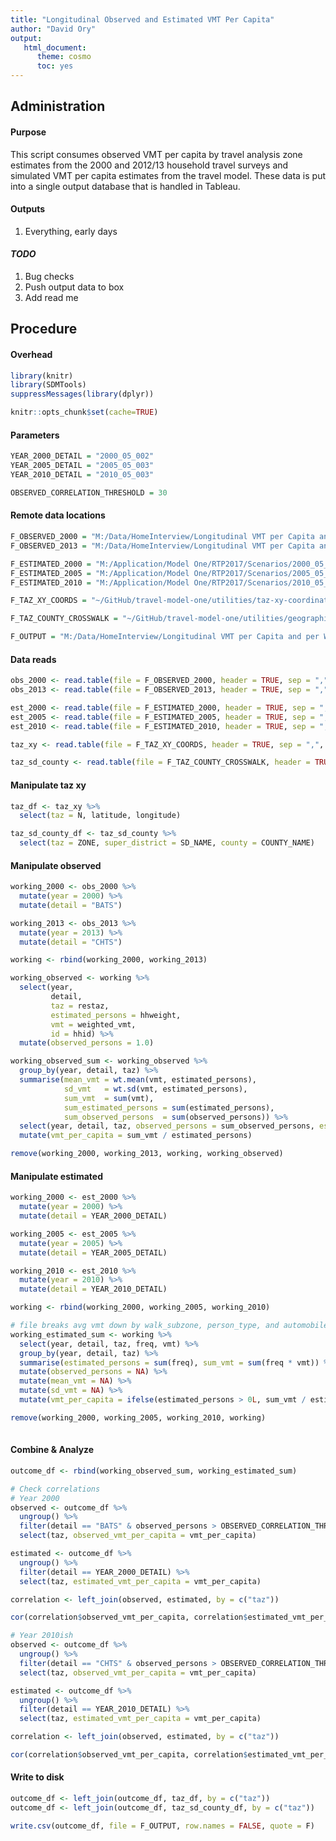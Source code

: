 ```yaml
---
title: "Longitudinal Observed and Estimated VMT Per Capita"
author: "David Ory"
output: 
   html_document:
      theme: cosmo
      toc: yes
---
```


## Administration

#### Purpose
This script consumes observed VMT per capita by travel analysis zone estimates from the 2000 and 2012/13 household travel surveys and simulated VMT per capita estimates from the travel model.  These data is put into a single output database that is handled in Tableau. 


#### Outputs
1.  Everything, early days

#### _TODO_ 
1. Bug checks 
2. Push output data to box
3. Add read me

## Procedure

#### Overhead
```r
library(knitr)
library(SDMTools)
suppressMessages(library(dplyr))
```

```r
knitr::opts_chunk$set(cache=TRUE)
```

#### Parameters
```r
YEAR_2000_DETAIL = "2000_05_002"
YEAR_2005_DETAIL = "2005_05_003"
YEAR_2010_DETAIL = "2010_05_003"

OBSERVED_CORRELATION_THRESHOLD = 30

```


#### Remote data locations
```r
F_OBSERVED_2000 = "M:/Data/HomeInterview/Longitudinal VMT per Capita and per Worker/BATS2000_VMT_by_Person.csv"
F_OBSERVED_2013 = "M:/Data/HomeInterview/Longitudinal VMT per Capita and per Worker/CHTS2013_VMT_by_Person.csv"

F_ESTIMATED_2000 = "M:/Application/Model One/RTP2017/Scenarios/2000_05_002/OUTPUT/core_summaries/VehicleMilesTraveled.csv"
F_ESTIMATED_2005 = "M:/Application/Model One/RTP2017/Scenarios/2005_05_003/OUTPUT/core_summaries/VehicleMilesTraveled.csv"
F_ESTIMATED_2010 = "M:/Application/Model One/RTP2017/Scenarios/2010_05_003/OUTPUT/core_summaries/VehicleMilesTraveled.csv"

F_TAZ_XY_COORDS = "~/GitHub/travel-model-one/utilities/taz-xy-coordinates/taz_nodes_WGS84.csv"

F_TAZ_COUNTY_CROSSWALK = "~/GitHub/travel-model-one/utilities/geographies/taz-superdistrict-county.csv"

F_OUTPUT = "M:/Data/HomeInterview/Longitudinal VMT per Capita and per Worker/long-obs-est-vmt-per-capita.csv"

```

#### Data reads
```r
obs_2000 <- read.table(file = F_OBSERVED_2000, header = TRUE, sep = ",", stringsAsFactors = FALSE)
obs_2013 <- read.table(file = F_OBSERVED_2013, header = TRUE, sep = ",", stringsAsFactors = FALSE)

est_2000 <- read.table(file = F_ESTIMATED_2000, header = TRUE, sep = ",", stringsAsFactors = FALSE)
est_2005 <- read.table(file = F_ESTIMATED_2005, header = TRUE, sep = ",", stringsAsFactors = FALSE)
est_2010 <- read.table(file = F_ESTIMATED_2010, header = TRUE, sep = ",", stringsAsFactors = FALSE)

taz_xy <- read.table(file = F_TAZ_XY_COORDS, header = TRUE, sep = ",", stringsAsFactors = FALSE)

taz_sd_county <- read.table(file = F_TAZ_COUNTY_CROSSWALK, header = TRUE, sep = ",", stringsAsFactors = FALSE)

```

#### Manipulate taz xy
```r
taz_df <- taz_xy %>%
  select(taz = N, latitude, longitude)

taz_sd_county_df <- taz_sd_county %>%
  select(taz = ZONE, super_district = SD_NAME, county = COUNTY_NAME)
```


#### Manipulate observed
```r
working_2000 <- obs_2000 %>%
  mutate(year = 2000) %>%
  mutate(detail = "BATS")

working_2013 <- obs_2013 %>%
  mutate(year = 2013) %>%
  mutate(detail = "CHTS")

working <- rbind(working_2000, working_2013)

working_observed <- working %>%
  select(year, 
         detail, 
         taz = restaz, 
         estimated_persons = hhweight, 
         vmt = weighted_vmt,
         id = hhid) %>%
  mutate(observed_persons = 1.0)

working_observed_sum <- working_observed %>%
  group_by(year, detail, taz) %>%
  summarise(mean_vmt = wt.mean(vmt, estimated_persons),
            sd_vmt   = wt.sd(vmt, estimated_persons),
            sum_vmt  = sum(vmt),
            sum_estimated_persons = sum(estimated_persons),
            sum_observed_persons  = sum(observed_persons)) %>%
  select(year, detail, taz, observed_persons = sum_observed_persons, estimated_persons = sum_estimated_persons, mean_vmt, sd_vmt, sum_vmt) %>%
  mutate(vmt_per_capita = sum_vmt / estimated_persons)

remove(working_2000, working_2013, working, working_observed)

```

#### Manipulate estimated
```r
working_2000 <- est_2000 %>%
  mutate(year = 2000) %>%
  mutate(detail = YEAR_2000_DETAIL)

working_2005 <- est_2005 %>%
  mutate(year = 2005) %>%
  mutate(detail = YEAR_2005_DETAIL)

working_2010 <- est_2010 %>%
  mutate(year = 2010) %>%
  mutate(detail = YEAR_2010_DETAIL)

working <- rbind(working_2000, working_2005, working_2010)

# file breaks avg vmt down by walk_subzone, person_type, and automobile sufficiency; need to aggregate back up to taz
working_estimated_sum <- working %>%
  select(year, detail, taz, freq, vmt) %>%
  group_by(year, detail, taz) %>%
  summarise(estimated_persons = sum(freq), sum_vmt = sum(freq * vmt)) %>%
  mutate(observed_persons = NA) %>%
  mutate(mean_vmt = NA) %>%
  mutate(sd_vmt = NA) %>%
  mutate(vmt_per_capita = ifelse(estimated_persons > 0L, sum_vmt / estimated_persons, NA))

remove(working_2000, working_2005, working_2010, working)
  

```

#### Combine & Analyze
```r
outcome_df <- rbind(working_observed_sum, working_estimated_sum)

# Check correlations
# Year 2000
observed <- outcome_df %>%
  ungroup() %>%
  filter(detail == "BATS" & observed_persons > OBSERVED_CORRELATION_THRESHOLD) %>%
  select(taz, observed_vmt_per_capita = vmt_per_capita)

estimated <- outcome_df %>%
  ungroup() %>%
  filter(detail == YEAR_2000_DETAIL) %>%
  select(taz, estimated_vmt_per_capita = vmt_per_capita)

correlation <- left_join(observed, estimated, by = c("taz"))

cor(correlation$observed_vmt_per_capita, correlation$estimated_vmt_per_capita)

# Year 2010ish
observed <- outcome_df %>%
  ungroup() %>%
  filter(detail == "CHTS" & observed_persons > OBSERVED_CORRELATION_THRESHOLD) %>%
  select(taz, observed_vmt_per_capita = vmt_per_capita)

estimated <- outcome_df %>%
  ungroup() %>%
  filter(detail == YEAR_2010_DETAIL) %>%
  select(taz, estimated_vmt_per_capita = vmt_per_capita)

correlation <- left_join(observed, estimated, by = c("taz"))

cor(correlation$observed_vmt_per_capita, correlation$estimated_vmt_per_capita)


```

#### Write to disk
```r
outcome_df <- left_join(outcome_df, taz_df, by = c("taz"))
outcome_df <- left_join(outcome_df, taz_sd_county_df, by = c("taz"))

write.csv(outcome_df, file = F_OUTPUT, row.names = FALSE, quote = F)

```